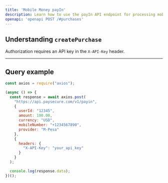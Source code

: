 ```yaml
---
title: 'Mobile Money payIn'
description: Learn how to use the payIn API endpoint for processing mobile money deposits.
openapi: 'openapi POST /#purchases'
---
```


## Understanding `createPurchase`



<Warning>Authorization requires an API key in the `X-API-Key` header.</Warning>

***

## Query example

```javascript JavaScript
const axios = require("axios");

(async () => {
  const response = await axios.post(
    "https://api.paysecure.com/v1/payin",
    {
      userId: "12345",
      amount: 100.00,
      currency: "USD",
      mobileNumber: "+1234567890",
      provider: "M-Pesa"
    },
    {
      headers: {
        "X-API-Key": "your_api_key"
      }
    }
  );

  console.log(response.data);
})();
```